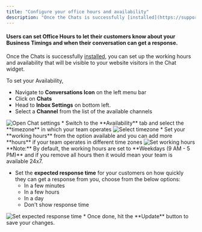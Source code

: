 ```yaml
---
title: "Configure your office hours and availability"
description: "Once the Chats is successfully [installed](https://support.salesmate.io/hc/en-us/articles/360058808831), you can set up the working hours and availabi..."
---
```


#### Users can set **Office Hours** to let their customers know about your **Business Timings** and when their conversation can get a response.

Once the Chats is successfully [installed](https://support.salesmate.io/hc/en-us/articles/360058808831), you can set up the working hours and availability that will be visible to your website visitors in the Chat widget.

To set your Availability,

*   Navigate to **Conversations Icon** on the left menu bar
*   Click on **Chats**
*   Head to **Inbox Settings** on bottom left.
*   Select a **Channel** from the list of the available channels

<img src="https://support.salesmate.io/hc/article_attachments/51120294696985" alt="Open Chat settings" />
*   Switch to the **Availability** tab and select the **timezone** in which your team operates

<img src="https://support.salesmate.io/hc/article_attachments/51120276362905" alt="Select timezone" />
*   Set your **working hours** from the option available and you can add more **hours** if your team operates in different time zones

<img src="https://support.salesmate.io/hc/article_attachments/14113952104729" alt="Set working hours" />
<Note>
**Note:** By default, the working hours are set to **Weekdays (9 AM - 5 PM)** and if you remove all hours then it would mean your team is available 24x7.
</Note>

*   Set the **expected response time** for your customers on how quickly they can get a response from you, choose from the below options:
    *   In a few minutes
    *   In a few hours
    *   In a day
    *   Don't show response time

<img src="https://support.salesmate.io/hc/article_attachments/51120276364569" alt="Set expected response time" />
*   Once done, hit the **Update** button to save your changes.